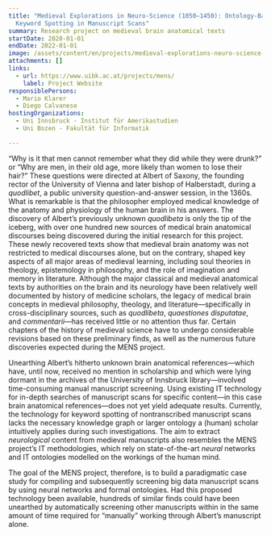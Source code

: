 ```yaml
---
title: "Medieval Explorations in Neuro-Science (1050–1450): Ontology-Based
  Keyword Spotting in Manuscript Scans"
summary: Research project on medieval brain anatomical texts
startDate: 2020-01-01
endDate: 2022-01-01
image: /assets/content/en/projects/medieval-explorations-neuro-science-1050-1450-ontology-based-keyword-spotting-manuscript-scans/mens_02.png
attachments: []
links:
  - url: https://www.uibk.ac.at/projects/mens/
    label: Project Website
responsiblePersons:
  - Mario Klarer
  - Diego Calvanese
hostingOrganizations:
  - Uni Innsbruck - Institut für Amerikastudien
  - Uni Bozen - Fakultät für Informatik

---
```

“Why is it that men cannot remember what they did while they were drunk?” or “Why are men, in their old age, more likely than women to lose their hair?” These questions were directed at Albert of Saxony, the founding rector of the University of Vienna and later bishop of Halberstadt, during a _quodlibet_, a public university question-and-answer session, in the 1360s. What is remarkable is that the philosopher employed medical knowledge of the anatomy and physiology of the human brain in his answers. The discovery of Albert’s previously unknown _quodlibeta_ is only the tip of the iceberg, with over one hundred new sources of medical brain anatomical discourses being discovered during the initial research for this project. These newly recovered texts show that medieval brain anatomy was not restricted to medical discourses alone, but on the contrary, shaped key aspects of all major areas of medieval learning, including soul theories in theology, epistemology in philosophy, and the role of imagination and memory in literature. Although the major classical and medieval anatomical texts by authorities on the brain and its neurology have been relatively well documented by history of medicine scholars, the legacy of medical brain concepts in medieval philosophy, theology, and literature—specifically in cross-disciplinary sources, such as _quodlibeta_, _quaestiones disputatae_, and _commentarii_—has received little or no attention thus far. Certain chapters of the history of medieval science have to undergo considerable revisions based on these preliminary finds, as well as the numerous future discoveries expected during the MENS project.

Unearthing Albert’s hitherto unknown brain anatomical references—which have, until now, received no mention in scholarship and which were lying dormant in the archives of the University of Innsbruck library—involved time-consuming manual manuscript screening. Using existing IT technology for in-depth searches of manuscript scans for specific content—in this case brain anatomical references—does not yet yield adequate results. Currently, the technology for keyword spotting of nontranscribed manuscript scans lacks the necessary knowledge graph or larger ontology a (human) scholar intuitively applies during such investigations. The aim to extract _neurological_ content from medieval manuscripts also resembles the MENS project’s IT methodologies, which rely on state-of-the-art _neural_ networks and IT ontologies modelled on the workings of the human mind.

The goal of the MENS project, therefore, is to build a paradigmatic case study for compiling and subsequently screening big data manuscript scans by using neural networks and formal ontologies. Had this proposed technology been available, hundreds of similar finds could have been unearthed by automatically screening other manuscripts within in the same amount of time required for “manually” working through Albert’s manuscript alone.